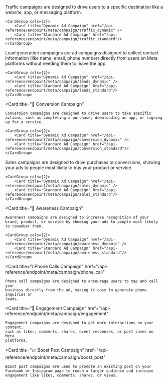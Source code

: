<Card title="🚗 Traffic Campaign">
	Traffic campaigns are designed to drive users to a specific destination like a website, app, or messaging platform.

    <CardGroup cols={2}>
    	<Card title="Dynamic Ad Campaign" href="/api-reference/endpoint/meta/campaign/traffic_dynamic" />
    	<Card title="Standard Ad Campaign" href="/api-reference/endpoint/meta/campaign/traffic_standard"/>
    </CardGroup>

</Card>

<Card title="📝 Leads Campaign" >
	Lead generation campaigns are ad campaigns designed to collect contact
	information (like name, email, phone number) directly from users on Meta
	platforms without needing them to leave the app.

    <CardGroup cols={2}>
    	<Card title="Dynamic Ad Campaign" href="/api-reference/endpoint/meta/campaign/leads_dynamic" />
    	<Card title="Standard Ad Campaign" href="/api-reference/endpoint/meta/campaign/leads_standard"/>
    </CardGroup>

</Card>

<Card
	title="🔄 Conversion Campaign"
>
	Conversion campaigns are designed to drive users to take specific actions, such as completing a purchase, downloading an app, or signing up for a service.

    <CardGroup cols={2}>
    	<Card title="Dynamic Ad Campaign" href="/api-reference/endpoint/meta/campaign/conversion_dynamic" />
    	<Card title="Standard Ad Campaign" href="/api-reference/endpoint/meta/campaign/conversion_standard"/>
    </CardGroup>

</Card>

<Card title="💰 Sales Campaign" >
	Sales campaigns are designed to drive purchases or conversions, showing your ads to people most likely to buy your product or service.

    <CardGroup cols={2}>
    	<Card title="Dynamic Ad Campaign" href="/api-reference/endpoint/meta/campaign/sales_dynamic" />
    	<Card title="Standard Ad Campaign" href="/api-reference/endpoint/meta/campaign/sales_standard"/>
    </CardGroup>

</Card>

<Card
	title="📢 Awareness Campaign"
>
	Awareness campaigns are designed to increase recognition of your brand, product, or service by showing your ads to people most likely to remember them.

    <CardGroup cols={2}>
    	<Card title="Dynamic Ad Campaign" href="/api-reference/endpoint/meta/campaign/awareness_dynamic" />
    	<Card title="Standard Ad Campaign" href="/api-reference/endpoint/meta/campaign/awareness_standard"/>
    </CardGroup>

</Card>

<Card
	title="📞 Phone Calls Campaign"
	href="/api-reference/endpoint/meta/campaign/phone_call"
>
	Phone call campaigns are designed to encourage users to tap and call your
	business directly from the ad, making it easy to generate phone inquiries or
	leads.
</Card>

<Card
	title="💬 Engagement Campaign"
	href="/api-reference/endpoint/meta/campaign/engagement"
>
	Engagement campaigns are designed to get more interactions on your content,
	such as likes, comments, shares, event responses, or post saves on Meta
	platforms.
</Card>

<Card
	title="📈 Boost Post Campaign"
	href="/api-reference/endpoint/meta/campaign/boost_post"
>
	Boost post campaigns are used to promote an existing post on your Facebook or Instagram page to reach a larger audience and increase engagement like likes, comments, shares, or views.

</Card>
